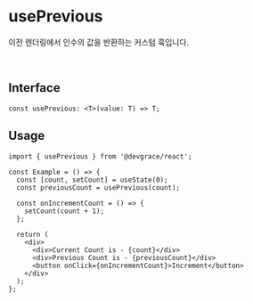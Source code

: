 # usePrevious

이전 렌더링에서 인수의 값을 반환하는 커스텀 훅입니다.

<br />

## Interface
```tsx
const usePrevious: <T>(value: T) => T;
```

## Usage

```tsx
import { usePrevious } from '@devgrace/react';

const Example = () => {
  const [count, setCount] = useState(0);
  const previousCount = usePrevious(count);

  const onIncrementCount = () => {
    setCount(count + 1);
  };

  return (
    <div>
      <div>Current Count is - {count}</div>
      <div>Previous Count is - {previousCount}</div>
      <button onClick={onIncrementCount}>Increment</button>
    </div>
  );
};
```